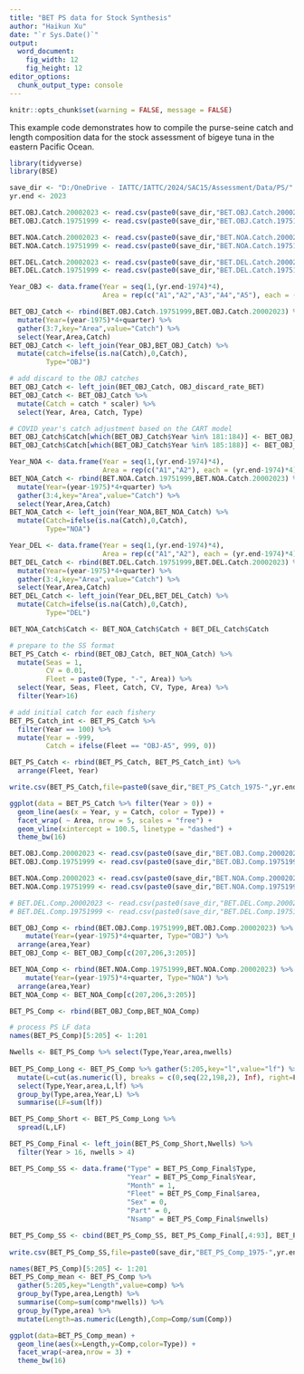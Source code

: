 ```yaml
---
title: "BET PS data for Stock Synthesis"
author: "Haikun Xu"
date: "`r Sys.Date()`"
output:
  word_document:
    fig_width: 12
    fig_height: 12
editor_options: 
  chunk_output_type: console
---
```


```r
knitr::opts_chunk$set(warning = FALSE, message = FALSE)
```

This example code demonstrates how to compile the purse-seine catch and length composition data for the stock assessment of bigeye tuna in the eastern Pacific Ocean.

```r

library(tidyverse)
library(BSE)

save_dir <- "D:/OneDrive - IATTC/IATTC/2024/SAC15/Assessment/Data/PS/"
yr.end <- 2023

BET.OBJ.Catch.20002023 <- read.csv(paste0(save_dir,"BET.OBJ.Catch.20002023.csv"))
BET.OBJ.Catch.19751999 <- read.csv(paste0(save_dir,"BET.OBJ.Catch.19751999.csv"))

BET.NOA.Catch.20002023 <- read.csv(paste0(save_dir,"BET.NOA.Catch.20002023.csv"))
BET.NOA.Catch.19751999 <- read.csv(paste0(save_dir,"BET.NOA.Catch.19751999.csv"))

BET.DEL.Catch.20002023 <- read.csv(paste0(save_dir,"BET.DEL.Catch.20002023.csv"))
BET.DEL.Catch.19751999 <- read.csv(paste0(save_dir,"BET.DEL.Catch.19751999.csv"))
```

```r
Year_OBJ <- data.frame(Year = seq(1,(yr.end-1974)*4),
                       Area = rep(c("A1","A2","A3","A4","A5"), each = (yr.end-1974)*4))

BET_OBJ_Catch <- rbind(BET.OBJ.Catch.19751999,BET.OBJ.Catch.20002023) %>% 
  mutate(Year=(year-1975)*4+quarter) %>%
  gather(3:7,key="Area",value="Catch") %>% 
  select(Year,Area,Catch)
BET_OBJ_Catch <- left_join(Year_OBJ,BET_OBJ_Catch) %>%
  mutate(catch=ifelse(is.na(Catch),0,Catch),
         Type="OBJ")

# add discard to the OBJ catches
BET_OBJ_Catch <- left_join(BET_OBJ_Catch, OBJ_discard_rate_BET)
BET_OBJ_Catch <- BET_OBJ_Catch %>%
  mutate(Catch = catch * scaler) %>%
  select(Year, Area, Catch, Type)

# COVID year's catch adjustment based on the CART model
BET_OBJ_Catch$Catch[which(BET_OBJ_Catch$Year %in% 181:184)] <- BET_OBJ_Catch$Catch[which(BET_OBJ_Catch$Year %in% 181:184)] * 0.88
BET_OBJ_Catch$Catch[which(BET_OBJ_Catch$Year %in% 185:188)] <- BET_OBJ_Catch$Catch[which(BET_OBJ_Catch$Year %in% 185:188)] * 0.82

Year_NOA <- data.frame(Year = seq(1,(yr.end-1974)*4),
                       Area = rep(c("A1","A2"), each = (yr.end-1974)*4))
BET_NOA_Catch <- rbind(BET.NOA.Catch.19751999,BET.NOA.Catch.20002023) %>% 
  mutate(Year=(year-1975)*4+quarter) %>%
  gather(3:4,key="Area",value="Catch") %>% 
  select(Year,Area,Catch)
BET_NOA_Catch <- left_join(Year_NOA,BET_NOA_Catch) %>%
  mutate(Catch=ifelse(is.na(Catch),0,Catch),
         Type="NOA")

Year_DEL <- data.frame(Year = seq(1,(yr.end-1974)*4),
                       Area = rep(c("A1","A2"), each = (yr.end-1974)*4))
BET_DEL_Catch <- rbind(BET.DEL.Catch.19751999,BET.DEL.Catch.20002023) %>% 
  mutate(Year=(year-1975)*4+quarter) %>%
  gather(3:4,key="Area",value="Catch") %>% 
  select(Year,Area,Catch)
BET_DEL_Catch <- left_join(Year_DEL,BET_DEL_Catch) %>%
  mutate(Catch=ifelse(is.na(Catch),0,Catch),
         Type="DEL")

BET_NOA_Catch$Catch <- BET_NOA_Catch$Catch + BET_DEL_Catch$Catch

# prepare to the SS format
BET_PS_Catch <- rbind(BET_OBJ_Catch, BET_NOA_Catch) %>%
  mutate(Seas = 1,
         CV = 0.01,
         Fleet = paste0(Type, "-", Area)) %>%
  select(Year, Seas, Fleet, Catch, CV, Type, Area) %>%
  filter(Year>16)

# add initial catch for each fishery
BET_PS_Catch_int <- BET_PS_Catch %>%
  filter(Year == 100) %>%
  mutate(Year = -999,
         Catch = ifelse(Fleet == "OBJ-A5", 999, 0))

BET_PS_Catch <- rbind(BET_PS_Catch, BET_PS_Catch_int) %>%
  arrange(Fleet, Year)

write.csv(BET_PS_Catch,file=paste0(save_dir,"BET_PS_Catch_1975-",yr.end,".csv"),row.names = FALSE)
```

```r
ggplot(data = BET_PS_Catch %>% filter(Year > 0)) +
  geom_line(aes(x = Year, y = Catch, color = Type)) +
  facet_wrap( ~ Area, nrow = 5, scales = "free") +
  geom_vline(xintercept = 100.5, linetype = "dashed") +
  theme_bw(16)
```

```r
BET.OBJ.Comp.20002023 <- read.csv(paste0(save_dir,"BET.OBJ.Comp.20002023.csv"))
BET.OBJ.Comp.19751999 <- read.csv(paste0(save_dir,"BET.OBJ.Comp.19751999.csv"))

BET.NOA.Comp.20002023 <- read.csv(paste0(save_dir,"BET.NOA.Comp.20002023.csv"))
BET.NOA.Comp.19751999 <- read.csv(paste0(save_dir,"BET.NOA.Comp.19751999.csv"))

# BET.DEL.Comp.20002023 <- read.csv(paste0(save_dir,"BET.DEL.Comp.20002023.csv"))
# BET.DEL.Comp.19751999 <- read.csv(paste0(save_dir,"BET.DEL.Comp.19751999.csv"))
```

```r
BET_OBJ_Comp <- rbind(BET.OBJ.Comp.19751999,BET.OBJ.Comp.20002023) %>%
    mutate(Year=(year-1975)*4+quarter, Type="OBJ") %>%
  arrange(area,Year)
BET_OBJ_Comp <- BET_OBJ_Comp[c(207,206,3:205)]

BET_NOA_Comp <- rbind(BET.NOA.Comp.19751999,BET.NOA.Comp.20002023) %>%
    mutate(Year=(year-1975)*4+quarter, Type="NOA") %>%
  arrange(area,Year)
BET_NOA_Comp <- BET_NOA_Comp[c(207,206,3:205)]

BET_PS_Comp <- rbind(BET_OBJ_Comp,BET_NOA_Comp)

# process PS LF data
names(BET_PS_Comp)[5:205] <- 1:201

Nwells <- BET_PS_Comp %>% select(Type,Year,area,nwells)
  
BET_PS_Comp_Long <- BET_PS_Comp %>% gather(5:205,key="l",value="lf") %>%
  mutate(L=cut(as.numeric(l), breaks = c(0,seq(22,198,2), Inf), right=F, labels = seq(20,198,2))) %>% na.omit() %>%
  select(Type,Year,area,L,lf) %>%
  group_by(Type,area,Year,L) %>%
  summarise(LF=sum(lf))

BET_PS_Comp_Short <- BET_PS_Comp_Long %>%
  spread(L,LF)

BET_PS_Comp_Final <- left_join(BET_PS_Comp_Short,Nwells) %>%
  filter(Year > 16, nwells > 4)

BET_PS_Comp_SS <- data.frame("Type" = BET_PS_Comp_Final$Type,
                             "Year" = BET_PS_Comp_Final$Year,
                             "Month" = 1,
                             "Fleet" = BET_PS_Comp_Final$area,
                             "Sex" = 0,
                             "Part" = 0,
                             "Nsamp" = BET_PS_Comp_Final$nwells)

BET_PS_Comp_SS <- cbind(BET_PS_Comp_SS, BET_PS_Comp_Final[,4:93], BET_PS_Comp_Final[,4:93])
  
write.csv(BET_PS_Comp_SS,file=paste0(save_dir,"BET_PS_Comp_1975-",yr.end,".csv"),row.names = FALSE)
```

```r
names(BET_PS_Comp)[5:205] <- 1:201
BET_PS_Comp_mean <- BET_PS_Comp %>%
  gather(5:205,key="Length",value=comp) %>%
  group_by(Type,area,Length) %>%
  summarise(Comp=sum(comp*nwells)) %>%
  group_by(Type,area) %>%
  mutate(Length=as.numeric(Length),Comp=Comp/sum(Comp))

ggplot(data=BET_PS_Comp_mean) +
  geom_line(aes(x=Length,y=Comp,color=Type)) +
  facet_wrap(~area,nrow = 3) +
  theme_bw(16)
```